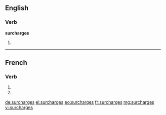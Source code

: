 {{also|surchargés}}
==English==

===Verb===
'''surcharges'''

# {{en-third-person singular of|surcharge}}

----

==French==

===Verb===
{{fr-verb-form}}

# {{conjugation of|surcharger||2|s|pres|ind|lang=fr}}
# {{conjugation of|surcharger||2|s|pres|sub|lang=fr}}

[[de:surcharges]]
[[el:surcharges]]
[[eo:surcharges]]
[[fr:surcharges]]
[[mg:surcharges]]
[[vi:surcharges]]